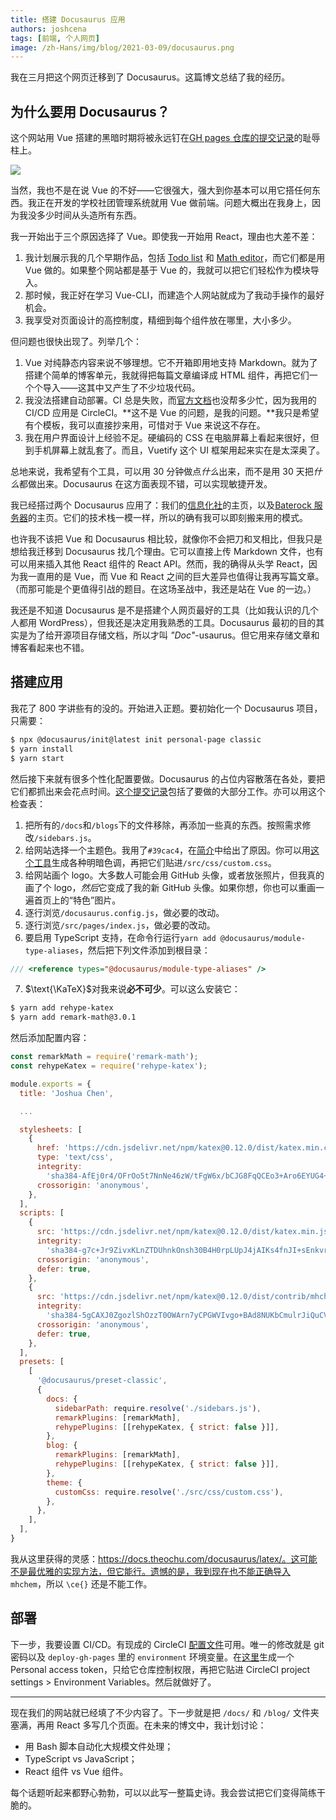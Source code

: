 ```yaml
---
title: 搭建 Docusaurus 应用
authors: joshcena
tags: [前端, 个人网页]
image: /zh-Hans/img/blog/2021-03-09/docusaurus.png
---
```


我在三月把这个网页迁移到了 Docusaurus。这篇博文总结了我的经历。

<!-- truncate -->

## 为什么要用 Docusaurus？

这个网站用 Vue 搭建的黑暗时期将被永远钉在[GH pages 仓库的提交记录](https://github.com/Josh-Cena/Personal-page/tree/202beb7770e17fbc6ab30bce4d928bf678ecc5e8)的耻辱柱上。

<img src="/zh-Hans/img/blog/2021-03-09/page.jpg"></img>

当然，我也不是在说 Vue 的不好——它很强大，强大到你基本可以用它搭任何东西。我正在开发的学校社团管理系统就用 Vue 做前端。问题大概出在我身上，因为我没多少时间从头造所有东西。

我一开始出于三个原因选择了 Vue。即使我一开始用 React，理由也大差不差：

1. 我计划展示我的几个早期作品，包括 [Todo list](https://github.com/Computerization/New-member-practice-commit/tree/master/2019/Josh-Cena/Joshua-Todolist%20with%20vue) 和 [Math editor](https://github.com/Josh-Cena/Web-math-editor)，而它们都是用 Vue 做的。如果整个网站都是基于 Vue 的，我就可以把它们轻松作为模块导入。
2. 那时候，我正好在学习 Vue-CLI，而建造个人网站就成为了我动手操作的最好机会。
3. 我享受对页面设计的高控制度，精细到每个组件放在哪里，大小多少。

但问题也很快出现了。列举几个：

1. Vue 对纯静态内容来说不够理想。它不开箱即用地支持 Markdown。就为了搭建个简单的博客单元，我就得把每篇文章编译成 HTML 组件，再把它们一个个导入——这其中又产生了不少垃圾代码。
2. 我没法搭建自动部署。CI 总是失败，而[官方文档](https://cli.vuejs.org/guide/deployment.html#platform-guides)也没帮多少忙，因为我用的 CI/CD 应用是 CircleCI。**这不是 Vue 的问题，是我的问题。**我只是希望有个模板，我可以直接抄来用，可惜对于 Vue 来说这不存在。
3. 我在用户界面设计上经验不足。硬编码的 CSS 在电脑屏幕上看起来很好，但到手机屏幕上就乱套了。而且，Vuetify 这个 UI 框架用起来实在是太深奥了。

总地来说，我希望有个工具，可以用 30 分钟做点*什么*出来，而不是用 30 天把*什么*都做出来。Docusaurus 在这方面表现不错，可以实现敏捷开发。

我已经搭过两个 Docusaurus 应用了：我们的[信息化社](https://computerization.io)的主页，以及[Baterock 服务器](https://baterock-minecraft.github.io)的主页。它们的技术栈一模一样，所以的确有我可以即刻搬来用的模式。

也许我不该把 Vue 和 Docusaurus 相比较，就像你不会把刀和叉相比，但我只是想给我迁移到 Docusaurus 找几个理由。它可以直接上传 Markdown 文件，也有可以用来插入其他 React 组件的 React API。然而，我的确得从头学 React，因为我一直用的是 Vue，而 Vue 和 React 之间的巨大差异也值得让我再写篇文章。（而那可能是个更值得引战的题目。在这场圣战中，我还是站在 Vue 的一边。）

我还是不知道 Docusaurus 是不是搭建个人网页最好的工具（比如我认识的几个人都用 WordPress），但我还是决定用我熟悉的工具。Docusaurus 最初的目的其实是为了给开源项目存储文档，所以才叫 _"Doc"_-usaurus。但它用来存储文章和博客看起来也不错。

## 搭建应用

我花了 800 字讲些有的没的。开始进入正题。要初始化一个 Docusaurus 项目，只需要：

```bash
$ npx @docusaurus/init@latest init personal-page classic
$ yarn install
$ yarn start
```

然后接下来就有很多个性化配置要做。Docusaurus 的占位内容散落在各处，要把它们都抓出来会花点时间。[这个提交记录](https://github.com/Josh-Cena/Personal-page/commit/a5f2566068a5f915b75b39f8aabfe139f58125ef)包括了要做的大部分工作。亦可以用这个检查表：

1. 把所有的`/docs`和`/blogs`下的文件移除，再添加一些真的东西。按照需求修改`/sidebars.js`。
2. 给网站选择一个主题色。我用了`#39cac4`，在[简介](/profile)中给出了原因。你可以用[这个工具](https://v2.docusaurus.io/docs/styling-layout#styling-your-site-with-infima)生成各种明暗色调，再把它们贴进`/src/css/custom.css`。
3. 给网站画个 logo。大多数人可能会用 GitHub 头像，或者放张照片，但我真的画了个 logo，*然后*它变成了我的新 GitHub 头像。如果你想，你也可以重画一遍首页上的“特色”图片。
4. 逐行浏览`/docusaurus.config.js`，做必要的改动。
5. 逐行浏览`/src/pages/index.js`，做必要的改动。
6. 要启用 TypeScript 支持，在命令行运行`yarn add @docusaurus/module-type-aliases`，然后把下列文件添加到根目录：

```typescript title="types.d.ts"
/// <reference types="@docusaurus/module-type-aliases" />
```

7. $\text{\KaTeX}$对我来说**必不可少**。可以这么安装它：

```bash
$ yarn add rehype-katex
$ yarn add remark-math@3.0.1
```

然后添加配置内容：

```jsx title="/docusaurus.config.js" {1-2,9-33,38-46}
const remarkMath = require('remark-math');
const rehypeKatex = require('rehype-katex');

module.exports = {
  title: 'Joshua Chen',

  ...

  stylesheets: [
    {
      href: 'https://cdn.jsdelivr.net/npm/katex@0.12.0/dist/katex.min.css',
      type: 'text/css',
      integrity:
        'sha384-AfEj0r4/OFrOo5t7NnNe46zW/tFgW6x/bCJG8FqQCEo3+Aro6EYUG4+cU+KJWu/X',
      crossorigin: 'anonymous',
    },
  ],
  scripts: [
    {
      src: 'https://cdn.jsdelivr.net/npm/katex@0.12.0/dist/katex.min.js',
      integrity:
        'sha384-g7c+Jr9ZivxKLnZTDUhnkOnsh30B4H0rpLUpJ4jAIKs4fnJI+sEnkvrMWph2EDg4',
      crossorigin: 'anonymous',
      defer: true,
    },
    {
      src: 'https://cdn.jsdelivr.net/npm/katex@0.12.0/dist/contrib/mhchem.min.js',
      integrity:
        'sha384-5gCAXJ0ZgozlShOzzT0OWArn7yCPGWVIvgo+BAd8NUKbCmulrJiQuCVR9cHlPHeG',
      crossorigin: 'anonymous',
      defer: true,
    },
  ],
  presets: [
    [
      '@docusaurus/preset-classic',
      {
        docs: {
          sidebarPath: require.resolve('./sidebars.js'),
          remarkPlugins: [remarkMath],
          rehypePlugins: [[rehypeKatex, { strict: false }]],
        },
        blog: {
          remarkPlugins: [remarkMath],
          rehypePlugins: [[rehypeKatex, { strict: false }]],
        },
        theme: {
          customCss: require.resolve('./src/css/custom.css'),
        },
      },
    ],
  ],
}
```

我从这里获得的灵感：https://docs.theochu.com/docusaurus/latex/。这可能不是最优雅的实现方法，但它能行。遗憾的是，我到现在也不能正确导入 `mhchem`，所以 `\ce{}` 还是不能工作。

## 部署

下一步，我要设置 CI/CD。有现成的 CircleCI [配置文件](https://github.com/Josh-Cena/Personal-page/blob/master/.circleci/config.yml)可用。唯一的修改就是 git 密码以及 `deploy-gh-pages` 里的 `environment` 环境变量。在[这里](https://github.com/settings/tokens)生成一个 Personal access token，只给它仓库控制权限，再把它贴进 CircleCI project settings > Environment Variables。然后就做好了。

---

现在我们的网站就已经填了不少内容了。下一步就是把 `/docs/` 和 `/blog/` 文件夹塞满，再用 React 多写几个页面。在未来的博文中，我计划讨论：

- 用 Bash 脚本自动化大规模文件处理；
- TypeScript vs JavaScript；
- React 组件 vs Vue 组件。

每个话题听起来都野心勃勃，可以以此写一整篇史诗。我会尝试把它们变得简练干脆的。
